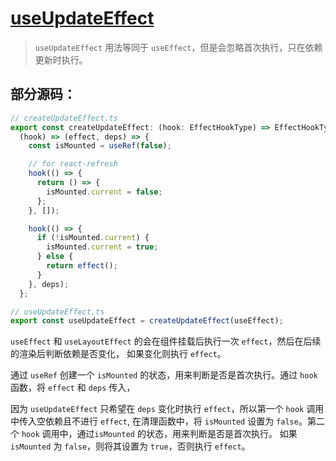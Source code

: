 # [useUpdateEffect](https://ahooks.js.org/zh-CN/hooks/use-update-effect)

> `useUpdateEffect` 用法等同于 `useEffect`，但是会忽略首次执行，只在依赖更新时执行。

## 部分源码：

```typescript
// createUpdateEffect.ts
export const createUpdateEffect: (hook: EffectHookType) => EffectHookType =
  (hook) => (effect, deps) => {
    const isMounted = useRef(false);

    // for react-refresh
    hook(() => {
      return () => {
        isMounted.current = false;
      };
    }, []);

    hook(() => {
      if (!isMounted.current) {
        isMounted.current = true;
      } else {
        return effect();
      }
    }, deps);
  };

// useUpdateEffect.ts
export const useUpdateEffect = createUpdateEffect(useEffect);
```

`useEffect` 和 `useLayoutEffect` 的会在组件挂载后执行一次 `effect`，然后在后续的渲染后判断依赖是否变化，
如果变化则执行 `effect`。

通过 `useRef` 创建一个 `isMounted` 的状态，用来判断是否是首次执行。通过 `hook` 函数，将 `effect` 和 `deps` 传入，

因为 `useUpdateEffect` 只希望在 `deps` 变化时执行 `effect`，所以第一个 `hook` 调用中传入空依赖且不进行 `effect`,
在清理函数中，将 `isMounted` 设置为 `false`。第二个 `hook` 调用中，通过`isMounted` 的状态，用来判断是否是首次执行。
如果 `isMounted` 为 `false`，则将其设置为 `true`，否则执行 `effect`。
